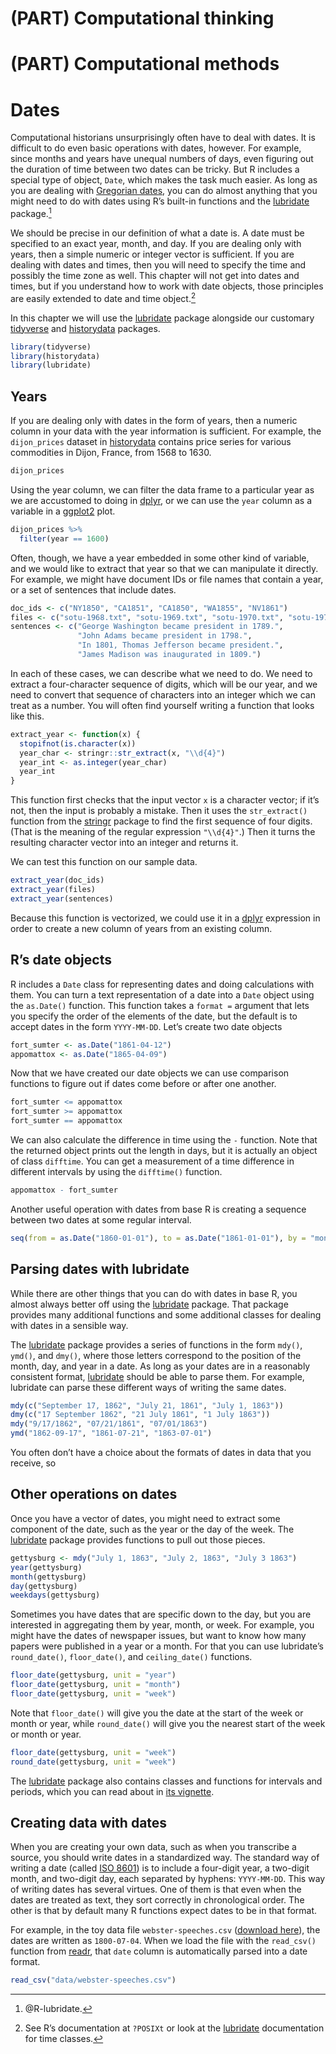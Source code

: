 # (PART) Computational thinking {-}

# (PART) Computational methods {-}

# Dates

Computational historians unsurprisingly often have to deal with dates. It is difficult to do even basic operations with dates, however. For example, since months and years have unequal numbers of days, even figuring out the duration of time between two dates can be tricky. But R includes a special type of object, `Date`, which makes the task much easier. As long as you are dealing with [Gregorian dates](https://en.wikipedia.org/wiki/Gregorian_calendar), you can do almost anything that you might need to do with dates using R's built-in functions and the [lubridate](https://cran.r-project.org/package=lubridate) package.^[@R-lubridate.]

We should be precise in our definition of what a date is. A date must be specified to an exact year, month, and day. If you are dealing only with years, then a simple numeric or integer vector is sufficient. If you are dealing with dates and times, then you will need to specify the time and possibly the time zone as well. This chapter will not get into dates and times, but if you understand how to work with date objects, those principles are easily extended to date and time object.^[See R's documentation at `?POSIXt` or look at the [lubridate](https://cran.r-project.org/package=lubridate) documentation for time classes.]

In this chapter we will use the [lubridate](https://cran.r-project.org/package=lubridate) package alongside our customary [tidyverse](https://cran.r-project.org/package=tidyverse) and [historydata](https://cran.r-project.org/package=historydata) packages.

```r
library(tidyverse)
library(historydata)
library(lubridate)
```

## Years

If you are dealing only with dates in the form of years, then a numeric column in your data with the year information is sufficient. For example, the `dijon_prices` dataset in [historydata](https://cran.r-project.org/package=historydata) contains price series for various commodities in Dijon, France, from 1568 to 1630. 

```r
dijon_prices
```

Using the year column, we can filter the data frame to a particular year as we are accustomed to doing in [dplyr](https://cran.r-project.org/package=dplyr), or we can use the `year` column as a variable in a [ggplot2](https://cran.r-project.org/package=ggplot2) plot.

```r
dijon_prices %>% 
  filter(year == 1600)
```

Often, though, we have a year embedded in some other kind of variable, and we would like to extract that year so that we can manipulate it directly. For example, we might have document IDs or file names that contain a year, or a set of sentences that include dates.

```r
doc_ids <- c("NY1850", "CA1851", "CA1850", "WA1855", "NV1861")
files <- c("sotu-1968.txt", "sotu-1969.txt", "sotu-1970.txt", "sotu-1971.txt")
sentences <- c("George Washington became president in 1789.",
               "John Adams became president in 1798.",
               "In 1801, Thomas Jefferson became president.",
               "James Madison was inaugurated in 1809.")
```

In each of these cases, we can describe what we need to do. We need to extract a four-character sequence of digits, which will be our year, and we need to convert that sequence of characters into an integer which we can treat as a number. You will often find yourself writing a function that looks like this.

```r
extract_year <- function(x) {
  stopifnot(is.character(x)) 
  year_char <- stringr::str_extract(x, "\\d{4}") 
  year_int <- as.integer(year_char)
  year_int
}
```

This function first checks that the input vector `x` is a character vector; if it's not, then the input is probably a mistake. Then it uses the `str_extract()` function from the [stringr](https://cran.r-project.org/package=stringr) package to find the first sequence of four digits. (That is the meaning of the regular expression `"\\d{4}"`.) Then it turns the resulting character vector into an integer and returns it.

We can test this function on our sample data.

```r
extract_year(doc_ids)
extract_year(files)
extract_year(sentences)
```

Because this function is vectorized, we could use it in a [dplyr](https://cran.r-project.org/package=dplyr) expression in order to create a new column of years from an existing column.

## R's date objects

R includes a `Date` class for representing dates and doing calculations with them. You can turn a text representation of a date into a `Date` object using the `as.Date()` function. This function takes a `format =` argument that lets you specify the order of the elements of the date, but the default is to accept dates in the form `YYYY-MM-DD`. Let's create two date objects

```r
fort_sumter <- as.Date("1861-04-12")
appomattox <- as.Date("1865-04-09")
```

Now that we have created our date objects we can use comparison functions to figure out if dates come before or after one another.

```r
fort_sumter <= appomattox
fort_sumter >= appomattox
fort_sumter == appomattox
```

We can also calculate the difference in time using the `-` function. Note that the returned object prints out the length in days, but it is actually an object of class `difftime`. You can get a measurement of a time difference in different intervals by using the `difftime()` function.

```r
appomattox - fort_sumter
```

Another useful operation with dates from base R is creating a sequence between two dates at some regular interval.

```r
seq(from = as.Date("1860-01-01"), to = as.Date("1861-01-01"), by = "month")
```

## Parsing dates with lubridate

While there are other things that you can do with dates in base R, you almost always better off using the [lubridate](https://cran.r-project.org/package=lubridate) package. That package provides many additional functions and some additional classes for dealing with dates in a sensible way.

The [lubridate](https://cran.r-project.org/package=lubridate) package provides a series of functions in the form `mdy()`, `ymd()`, and `dmy()`, where those letters correspond to the position of the month, day, and year in a date. As long as your dates are in a reasonably consistent format, [lubridate](https://cran.r-project.org/package=lubridate)
should be able to parse them. For example, lubridate can parse these different ways of writing the same dates.

```r
mdy(c("September 17, 1862", "July 21, 1861", "July 1, 1863"))
dmy(c("17 September 1862", "21 July 1861", "1 July 1863"))
mdy("9/17/1862", "07/21/1861", "07/01/1863")
ymd("1862-09-17", "1861-07-21", "1863-07-01")
```

You often don't have a choice about the formats of dates in data that you receive, so 

## Other operations on dates

Once you have a vector of dates, you might need to extract some component of the date, such as the year or the day of the week. The [lubridate](https://cran.r-project.org/package=lubridate) package provides functions to pull out those pieces.

```r
gettysburg <- mdy("July 1, 1863", "July 2, 1863", "July 3 1863")
year(gettysburg)
month(gettysburg)
day(gettysburg)
weekdays(gettysburg)
```

Sometimes you have dates that are specific down to the day, but you are interested in aggregating them by year, month, or week. For example, you might have the dates of newspaper issues, but want to know how many papers were published in a year or a month. For that you can use lubridate's `round_date()`, `floor_date()`, and `ceiling_date()` functions.

```r
floor_date(gettysburg, unit = "year")
floor_date(gettysburg, unit = "month")
floor_date(gettysburg, unit = "week")
```

Note that `floor_date()` will give you the date at the start of the week or month or year, while `round_date()` will give you the nearest start of the week or month or year.

```r
floor_date(gettysburg, unit = "week")
round_date(gettysburg, unit = "week")
```

The [lubridate](https://cran.r-project.org/package=lubridate) package also contains classes and functions for intervals and periods, which you can read about in [its vignette](https://cran.rstudio.com/web/packages/lubridate/vignettes/lubridate.html).

## Creating data with dates
 
When you are creating your own data, such as when you transcribe a source, you should write dates in a standardized way. The standard way of writing a date (called [ISO 8601](https://en.wikipedia.org/wiki/ISO_8601)) is to include a four-digit year, a two-digit month, and two-digit day, each separated by hyphens: `YYYY-MM-DD`. This way of writing dates has several virtues. One of them is that even when the dates are treated as text, they sort correctly in chronological order. The other is that by default many R functions expect dates to be in that format. 

For example, in the toy data file `webster-speeches.csv` ([download here](data/webster-speeches.csv)), the dates are written as `1800-07-04`. When we load the file with the `read_csv()` function from [readr](https://cran.r-project.org/package=readr), that `date` column is automatically parsed into a date format.

```r
read_csv("data/webster-speeches.csv")
```
